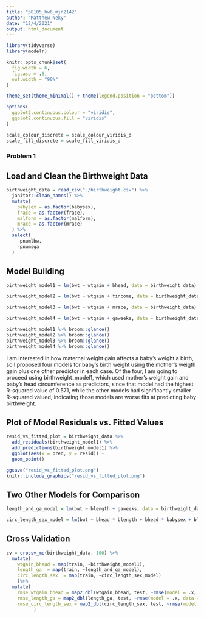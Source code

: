```yaml
---
title: "p8105_hw6_mjn2142"
author: "Matthew Neky"
date: "12/4/2021"
output: html_document
---
```


```r
library(tidyverse)
library(modelr)

knitr::opts_chunk$set(
  fig.width = 6,
  fig.asp = .6,
  out.width = "90%"
)

theme_set(theme_minimal() + theme(legend.position = "bottom"))

options(
  ggplot2.continuous.colour = "viridis",
  ggplot2.continuous.fill = "viridis"
)

scale_colour_discrete = scale_colour_viridis_d
scale_fill_discrete = scale_fill_viridis_d
```

### Problem 1

## Load and Clean the Birthweight Data

```r
birthweight_data = read_csv("./birthweight.csv") %>% 
  janitor::clean_names() %>% 
  mutate(
    babysex = as.factor(babysex),
    frace = as.factor(frace),
    malform = as.factor(malform),
    mrace = as.factor(mrace)
  ) %>% 
  select(
    -pnumlbw,
    -pnumsga
  )
```

## Model Building

```r
birthweight_model1 = lm(bwt ~ wtgain + bhead, data = birthweight_data)

birthweight_model2 = lm(bwt ~ wtgain + fincome, data = birthweight_data)

birthweight_model3 = lm(bwt ~ wtgain + mrace, data = birthweight_data)

birthweight_model4 = lm(bwt ~ wtgain + gaweeks, data = birthweight_data)

birthweight_model1 %>% broom::glance()
birthweight_model2 %>% broom::glance()
birthweight_model3 %>% broom::glance()
birthweight_model4 %>% broom::glance()
```

I am interested in how maternal weight gain affects a baby's weight a birth, so I proposed four models for baby's birth weight using the mother's weigth gain plus one other predictor in each case. Of the four, I am going to proceed using birthweight_model1, which used mother's weight gain and baby's head circumference as predictors, since that model had the highest R-squared value of 0.571, while the other models had significantly smaller R-squared valued, indicating those models are worse fits at predicting baby birthweight.

## Plot of Model Residuals vs. Fitted Values

```r
resid_vs_fitted_plot = birthweight_data %>% 
  add_residuals(birthweight_model1) %>% 
  add_predictions(birthweight_model1) %>% 
  ggplot(aes(x = pred, y = resid)) +
  geom_point()

ggsave("resid_vs_fitted_plot.png")
knitr::include_graphics("resid_vs_fitted_plot.png")
```

## Two Other Models for Comparison

```r
length_and_ga_model = lm(bwt ~ blength + gaweeks, data = birthweight_data)

circ_length_sex_model = lm(bwt ~ bhead * blength + bhead * babysex + blength * babysex + bhead * blength * babysex, data = birthweight_data)
```

## Cross Validation

```r
cv = crossv_mc(birthweight_data, 100) %>% 
  mutate(
    wtgain_bhead = map(train, ~birthweight_model1),
    length_ga  = map(train, ~length_and_ga_model),
    circ_length_sex  = map(train, ~circ_length_sex_model)
    )%>% 
  mutate(
    rmse_wtgain_bhead = map2_dbl(wtgain_bhead, test, ~rmse(model = .x, data = .y)),
    rmse_length_ga = map2_dbl(length_ga, test, ~rmse(model = .x, data = .y)),
    rmse_circ_length_sex = map2_dbl(circ_length_sex, test, ~rmse(model = .x, data = .y))
          )
```

